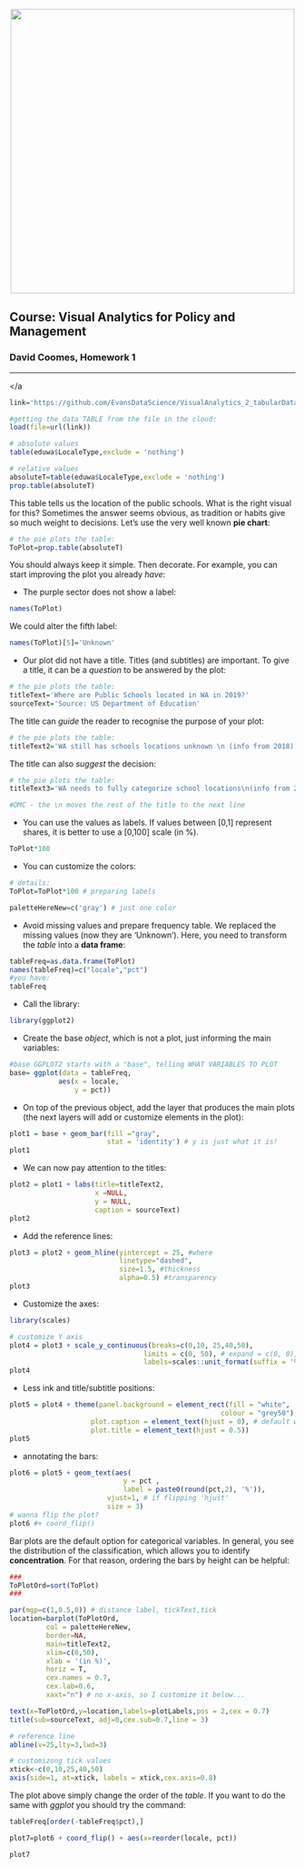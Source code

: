 <br> 
<center><img src="http://i.imgur.com/sSaOozN.png" width="500"></center>

## Course: Visual Analytics for Policy and Management

### David Coomes, Homework 1

_____
<a id='part1'></a

```r
link='https://github.com/EvansDataScience/VisualAnalytics_2_tabularData/raw/master/data/eduwa.rda'

#getting the data TABLE from the file in the cloud:
load(file=url(link))
```



```r
# absolute values
table(eduwa$LocaleType,exclude = 'nothing')
```

```r
# relative values
absoluteT=table(eduwa$LocaleType,exclude = 'nothing')
prop.table(absoluteT)
```

This table tells us the location of the public schools. What is the right visual for this? Sometimes the answer seems obvious, as tradition or habits give so much weight to decisions. Let's use the very well known **pie chart**:

```r
# the pie plots the table:
ToPlot=prop.table(absoluteT)

```

You should always keep it simple. Then decorate. For example, you can start improving the plot you already *have*:

* The purple sector does not show a label:

```r
names(ToPlot)
```

We could alter the fifth label:
```r
names(ToPlot)[5]='Unknown'
```


* Our plot did not have a title. Titles (and subtitles) are important. To give a title, it can be a *question* to be answered by the plot:


```r
# the pie plots the table:
titleText='Where are Public Schools located in WA in 2019?'
sourceText='Source: US Department of Education'

```

The title can *guide* the reader to recognise the purpose of your plot:

```r
# the pie plots the table:
titleText2='WA still has schools locations unknown \n (info from 2018)'

```


The title can also *suggest* the decision:

```r
# the pie plots the table:
titleText3='WA needs to fully categorize school locations\n(info from 2018)'

#DMC - the \n moves the rest of the title to the next line

```

* You can use the values as labels. If values between [0,1]  represent shares, it is better to use a [0,100] scale (in %).

```r
ToPlot*100
```

* You can customize the colors:

```r
# details:
ToPlot=ToPlot*100 # preparing labels

```



```r
paletteHereNew=c('gray') # just one color
```



* Avoid missing values and prepare frequency table. We replaced the missing values (now they are 'Unknown'). Here, you need to transform the _table_ into a **data frame**:

```r
tableFreq=as.data.frame(ToPlot)
names(tableFreq)=c("locale","pct")
#you have:
tableFreq
```


* Call the library:

```r
library(ggplot2)
```

* Create the base _object_, which is not a plot, just informing the main variables:

```r
#base GGPLOT2 starts with a "base", telling WHAT VARIABLES TO PLOT
base= ggplot(data = tableFreq, 
            aes(x = locale,
                y = pct)) 

```

* On top of the previous object, add the layer that produces the main plots (the next layers will add or customize elements in the plot):

```r
plot1 = base + geom_bar(fill ="gray",
                        stat = 'identity') # y is just what it is!
plot1
```

* We can now pay attention to the titles:

```r
plot2 = plot1 + labs(title=titleText2,
                     x =NULL, 
                     y = NULL,
                     caption = sourceText)
plot2

```

* Add the reference lines:

```r
plot3 = plot2 + geom_hline(yintercept = 25, #where
                           linetype="dashed", 
                           size=1.5, #thickness
                           alpha=0.5) #transparency
plot3
```

* Customize the axes:

```r
library(scales)

# customize Y axis
plot4 = plot3 + scale_y_continuous(breaks=c(0,10, 25,40,50),
                                 limits = c(0, 50), # expand = c(0, 0),
                                 labels=scales::unit_format(suffix = '%')) 
plot4
```

* Less ink and title/subtitle positions:
```r
plot5 = plot4 + theme(panel.background = element_rect(fill = "white",
                                                    colour = "grey50"),
                    plot.caption = element_text(hjust = 0), # default was 1
                    plot.title = element_text(hjust = 0.5))
plot5
```

* annotating the bars:

```r

plot6 = plot5 + geom_text(aes(
                            y = pct ,
                            label = paste0(round(pct,2), '%')),
                        vjust=1, # if flipping 'hjust'
                        size = 3)
# wanna flip the plot?
plot6 #+ coord_flip()

```


Bar plots are the default option for categorical variables. In general, you see the distribution of the classification, which allows you to identify **concentration**. For that reason, ordering the bars by height can be helpful:

```r
###
ToPlotOrd=sort(ToPlot)
###

par(mgp=c(1,0.5,0)) # distance label, tickText,tick
location=barplot(ToPlotOrd,
         col = paletteHereNew,
         border=NA,
         main=titleText2,
         xlim=c(0,50), 
         xlab = '(in %)',
         horiz = T,
         cex.names = 0.7,
         cex.lab=0.6,
         xaxt="n") # no x-axis, so I customize it below...

text(x=ToPlotOrd,y=location,labels=plotLabels,pos = 2,cex = 0.7) 
title(sub=sourceText, adj=0,cex.sub=0.7,line = 3) 

# reference line
abline(v=25,lty=3,lwd=3)

# customizong tick values
xtick<-c(0,10,25,40,50)
axis(side=1, at=xtick, labels = xtick,cex.axis=0.8)

```

The plot above simply change the order of the _table_. If you want to do the same with _ggplot_ you should try the command:

```r
tableFreq[order(-tableFreq$pct),]
```



```r

plot7=plot6 + coord_flip() + aes(x=reorder(locale, pct))

plot7


```


